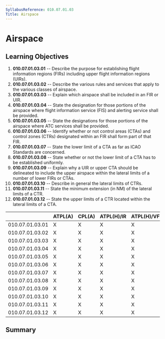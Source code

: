 ```yaml
---
SyllabusReference: 010.07.01.03
Title: Airspace
---
```


# Airspace

## Learning Objectives

1.  **010.07.01.03.01** -- Describe the purpose for establishing flight
    information regions (FIRs) including upper flight information regions (UIRs).
2.  **010.07.01.03.02** -- Describe the various rules and services that apply to
    the various classes of airspace.
3.  **010.07.01.03.03** -- Explain which airspace shall be included in an FIR or
    UIR.
4.  **010.07.01.03.04** -- State the designation for those portions of the
    airspace where flight information service (FIS) and alerting service shall be
    provided.
5.  **010.07.01.03.05** -- State the designations for those portions of the
    airspace where ATC services shall be provided.
6.  **010.07.01.03.06** -- Identify whether or not control areas (CTAs) and
    control zones (CTRs) designated within an FIR shall form part of that FIR.
7.  **010.07.01.03.07** -- State the lower limit of a CTA as far as ICAO
    Standards are concerned.
8.  **010.07.01.03.08** -- State whether or not the lower limit of a CTA has to
    be established uniformly.
9.  **010.07.01.03.09** -- Explain why a UIR or upper CTA should be delineated to
    include the upper airspace within the lateral limits of a number of lower
    FIRs or CTAs.
10. **010.07.01.03.10** -- Describe in general the lateral limits of CTRs.
11. **010.07.01.03.11** -- State the minimum extension (in NM) of the lateral
    limits of a CTR.
12. **010.07.01.03.12** -- State the upper limits of a CTR located within the
    lateral limits of a CTA.

|                 | ATPL(A) | CPL(A) | ATPL(H)/IR | ATPL(H)/VFR | CPL(H) | IR  | CBIR(A) |
| --------------- | ------- | ------ | ---------- | ----------- | ------ | --- | ------- |
| 010.07.01.03.01 | X       | X      | X          | X           | X      | X   |         |
| 010.07.01.03.02 | X       | X      | X          | X           | X      | X   | X       |
| 010.07.01.03.03 | X       | X      | X          | X           | X      | X   |         |
| 010.07.01.03.04 | X       | X      | X          | X           | X      | X   |         |
| 010.07.01.03.05 | X       | X      | X          | X           | X      | X   |         |
| 010.07.01.03.06 | X       | X      | X          | X           | X      | X   |         |
| 010.07.01.03.07 | X       | X      | X          | X           | X      | X   |         |
| 010.07.01.03.08 | X       | X      | X          | X           | X      | X   |         |
| 010.07.01.03.09 | X       | X      | X          | X           | X      | X   |         |
| 010.07.01.03.10 | X       | X      | X          | X           | X      | X   |         |
| 010.07.01.03.11 | X       | X      | X          | X           | X      | X   |         |
| 010.07.01.03.12 | X       | X      | X          | X           | X      | X   |         |

## Summary
